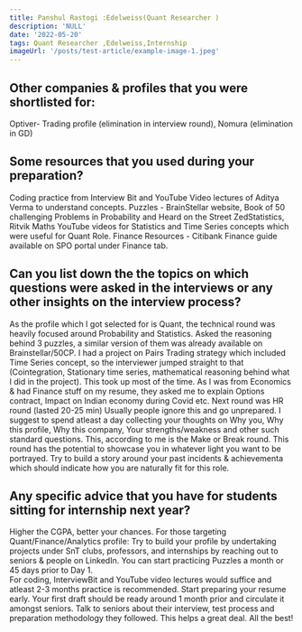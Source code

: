 ```yaml
---
title: Panshul Rastogi :Edelweiss(Quant Researcher )
description: 'NULL' 
date: '2022-05-20'
tags: Quant Researcher ,Edelweiss,Internship
imageUrl: '/posts/test-article/example-image-1.jpeg'
---
```


## Other companies & profiles that you were shortlisted for:
Optiver- Trading profile (elimination in interview round), Nomura (elimination in GD) 

## Some resources that you used during your preparation?
Coding practice from Interview Bit and YouTube Video lectures of Aditya Verma to understand concepts. 
Puzzles - BrainStellar website, Book of 50 challenging Problems in Probability and Heard on the Street 
ZedStatistics, Ritvik Maths YouTube videos for  Statistics and Time Series concepts which were useful for Quant Role. 
Finance Resources - Citibank Finance guide available on SPO portal under Finance tab. 

## Can you list down the the topics on which questions were asked in the interviews or any other insights on the interview process?
As the profile which I got selected for is Quant, the technical round was heavily focused around Probability and Statistics. Asked the reasoning behind 3 puzzles, a similar version of them was already available on Brainstellar/50CP. I had a project on Pairs Trading strategy which included Time Series concept, so the interviewer jumped straight to that (Cointegration, Stationary time series, mathematical reasoning behind what I did in the project). This took up most of the time. As I was from Economics & had Finance stuff on my resume, they asked me to explain Options contract, Impact on Indian economy during Covid etc.
Next round was HR round (lasted 20-25 min)
Usually people ignore this and go unprepared. I suggest to spend atleast a day collecting your thoughts on Why you, Why this profile, Why this company, Your strengths/weakness and other such standard questions. This, according to me is the Make or Break round. This round has the potential to showcase you in whatever light you want to be portrayed. Try to build a story around your past incidents & achievementa which should indicate how you are naturally fit for this role. 
## Any specific advice that you have for students sitting for internship next year?
Higher the CGPA, better your chances.
For those targeting Quant/Finance/Analytics profile: Try to build your profile by undertaking projects under SnT clubs, professors, and internships by reaching out to seniors & people on LinkedIn.
You can start practicing Puzzles a month or 45 days prior to Day 1.  
For coding, InterviewBit and YouTube video lectures would suffice and atleast 2-3 months practice is recommended. 
Start preparing your resume early. Your first draft should be ready around 1 month prior and circulate it amongst seniors. Talk to seniors about their interview, test process and preparation methodology they followed. This helps a great deal. 
All the best! 

